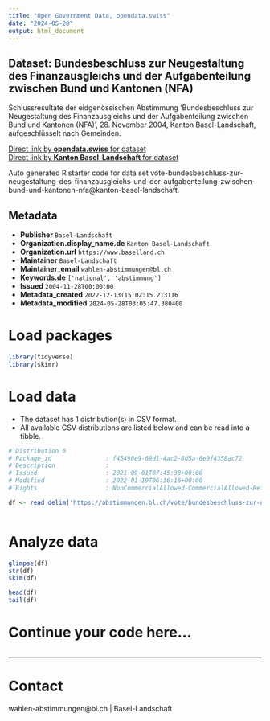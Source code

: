 ```yaml
---
title: "Open Government Data, opendata.swiss"
date: "2024-05-28"
output: html_document
---
```


## Dataset: Bundesbeschluss zur Neugestaltung des Finanzausgleichs und der Aufgabenteilung zwischen Bund und Kantonen (NFA)

Schlussresultate der eidgenössischen Abstimmung 'Bundesbeschluss zur Neugestaltung des Finanzausgleichs und der Aufgabenteilung zwischen Bund und Kantonen (NFA)', 28. November 2004, Kanton Basel-Landschaft, aufgeschlüsselt nach Gemeinden.

[Direct link by **opendata.swiss** for dataset](https://opendata.swiss/de/dataset/bundesbeschluss-zur-neugestaltung-des-finanzausgleichs-und-der-aufgabenteilung-zwischen-bund-un4)<br>
[Direct link by **Kanton Basel-Landschaft** for dataset](https://abstimmungen.bl.ch/vote/bundesbeschluss-zur-neugestaltung-des-finanzausgleichs-und-der-aufgabenteilung-zwischen-bund-und-kantonen-nfa/data)

Auto generated R starter code for data set vote-bundesbeschluss-zur-neugestaltung-des-finanzausgleichs-und-der-aufgabenteilung-zwischen-bund-und-kantonen-nfa@kanton-basel-landschaft.

## Metadata

- **Publisher** `Basel-Landschaft`
- **Organization.display_name.de** `Kanton Basel-Landschaft`
- **Organization.url** `https://www.baselland.ch`
- **Maintainer** `Basel-Landschaft`
- **Maintainer_email** `wahlen-abstimmungen@bl.ch`
- **Keywords.de** `['national', 'abstimmung']`
- **Issued** `2004-11-28T00:00:00`
- **Metadata_created** `2022-12-13T15:02:15.213116`
- **Metadata_modified** `2024-05-28T03:05:47.380400`


# Load packages

```r

library(tidyverse)
library(skimr)

```

# Load data

-   The dataset has 1 distribution(s) in CSV format.
-   All available CSV distributions are listed below and can be read into a tibble.

```r

# Distribution 0
# Package_id               : f45498e9-69d1-4ac2-8d5a-6e9f4358ac72
# Description              : 
# Issued                   : 2021-09-01T07:45:38+00:00
# Modified                 : 2022-01-19T06:36:16+00:00
# Rights                   : NonCommercialAllowed-CommercialAllowed-ReferenceRequired

df <- read_delim('https://abstimmungen.bl.ch/vote/bundesbeschluss-zur-neugestaltung-des-finanzausgleichs-und-der-aufgabenteilung-zwischen-bund-und-kantonen-nfa/data-csv')



```

# Analyze data

```r

glimpse(df)
str(df)
skim(df)

head(df)
tail(df)

```

# Continue your code here...

```r

```

------------------------------------------------------------------------

# Contact

wahlen-abstimmungen@bl.ch | Basel-Landschaft
